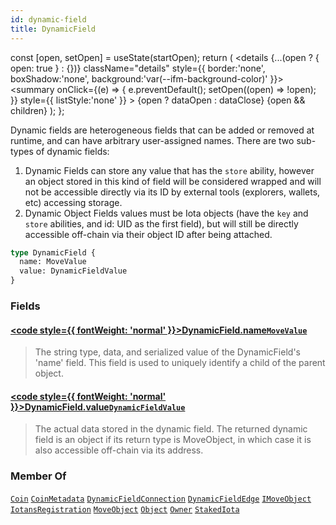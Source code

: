```yaml
---
id: dynamic-field
title: DynamicField
---
```









  const [open, setOpen] = useState(startOpen);
  return (
    <details {...(open ? { open: true } : {})} className="details" style={{ border:'none', boxShadow:'none', background:'var(--ifm-background-color)' }}>
      <summary
        onClick={(e) => {
          e.preventDefault();
          setOpen((open) => !open);
        }}
        style={{ listStyle:'none' }}
      >
      {open ? dataOpen : dataClose}
      </summary>
      {open && children}
    </details>
  );
};








Dynamic fields are heterogeneous fields that can be added or removed at runtime,
and can have arbitrary user-assigned names. There are two sub-types of dynamic
fields:

1) Dynamic Fields can store any value that has the `store` ability, however an object
stored in this kind of field will be considered wrapped and will not be accessible
directly via its ID by external tools (explorers, wallets, etc) accessing storage.
2) Dynamic Object Fields values must be Iota objects (have the `key` and `store`
abilities, and id: UID as the first field), but will still be directly accessible off-chain
via their object ID after being attached.


```graphql
type DynamicField {
  name: MoveValue
  value: DynamicFieldValue
}
```




### Fields

#### [<code style={{ fontWeight: 'normal' }}>DynamicField.<b>name</b></code>](#)<Bullet />[`MoveValue`](/references/iota-api/iota-graphql/reference/types/objects/move-value) <Badge class="badge badge--secondary" text="object"/> 
> 
> 
> The string type, data, and serialized value of the DynamicField's 'name' field.
> This field is used to uniquely identify a child of the parent object.
> 

#### [<code style={{ fontWeight: 'normal' }}>DynamicField.<b>value</b></code>](#)<Bullet />[`DynamicFieldValue`](/references/iota-api/iota-graphql/reference/types/unions/dynamic-field-value) <Badge class="badge badge--secondary" text="union"/> 
> 
> 
> The actual data stored in the dynamic field.
> The returned dynamic field is an object if its return type is MoveObject,
> in which case it is also accessible off-chain via its address.
> 





### Member Of

[`Coin`](/references/iota-api/iota-graphql/reference/types/objects/coin)  <Badge class="badge badge--secondary" text="object"/><Bullet />[`CoinMetadata`](/references/iota-api/iota-graphql/reference/types/objects/coin-metadata)  <Badge class="badge badge--secondary" text="object"/><Bullet />[`DynamicFieldConnection`](/references/iota-api/iota-graphql/reference/types/objects/dynamic-field-connection)  <Badge class="badge badge--secondary" text="object"/><Bullet />[`DynamicFieldEdge`](/references/iota-api/iota-graphql/reference/types/objects/dynamic-field-edge)  <Badge class="badge badge--secondary" text="object"/><Bullet />[`IMoveObject`](/references/iota-api/iota-graphql/reference/types/interfaces/imove-object)  <Badge class="badge badge--secondary" text="interface"/><Bullet />[`IotansRegistration`](/references/iota-api/iota-graphql/reference/types/objects/iotans-registration)  <Badge class="badge badge--secondary" text="object"/><Bullet />[`MoveObject`](/references/iota-api/iota-graphql/reference/types/objects/move-object)  <Badge class="badge badge--secondary" text="object"/><Bullet />[`Object`](/references/iota-api/iota-graphql/reference/types/objects/object)  <Badge class="badge badge--secondary" text="object"/><Bullet />[`Owner`](/references/iota-api/iota-graphql/reference/types/objects/owner)  <Badge class="badge badge--secondary" text="object"/><Bullet />[`StakedIota`](/references/iota-api/iota-graphql/reference/types/objects/staked-iota)  <Badge class="badge badge--secondary" text="object"/>

